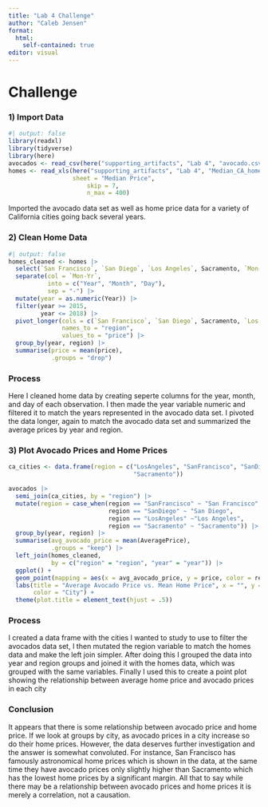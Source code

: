 ```yaml
---
title: "Lab 4 Challenge"
author: "Caleb Jensen"
format: 
  html:
    self-contained: true
editor: visual
---
```


# Challenge

### 1) Import Data

```r
#| output: false
library(readxl)
library(tidyverse)
library(here)
avocados <- read_csv(here("supporting_artifacts", "Lab 4", "avocado.csv"))
homes <- read_xls(here("supporting_artifacts", "Lab 4", "Median_CA_home_prices.xls"), 
                  sheet = "Median Price",
                      skip = 7, 
                      n_max = 400)
```

Imported the avocado data set as well as home price data for a variety of California cities going back several years.

### 2) Clean Home Data

```r
#| output: false
homes_cleaned <- homes |> 
  select(`San Francisco`, `San Diego`, `Los Angeles`, Sacramento, `Mon-Yr`) |> 
  separate(col = `Mon-Yr`, 
           into = c("Year", "Month", "Day"), 
           sep = "-") |> 
  mutate(year = as.numeric(Year)) |> 
  filter(year >= 2015, 
         year <= 2018) |> 
  pivot_longer(cols = c(`San Francisco`, `San Diego`, Sacramento, `Los Angeles`), 
               names_to = "region", 
               values_to = "price") |> 
  group_by(year, region) |>
  summarise(price = mean(price),
            .groups = "drop")
```

### Process

Here I cleaned home data by creating seperte columns for the year, month, and day of each observation. I then made the year variable numeric and filtered it to match the years represented in the avocado data set. I pivoted the data longer, again to match the avocado data set and summarized the average prices by year and region.

### 3) Plot Avocado Prices and Home Prices

```r
ca_cities <- data.frame(region = c("LosAngeles", "SanFrancisco", "SanDiego",
                                   "Sacramento"))

avocados |> 
  semi_join(ca_cities, by = "region") |> 
  mutate(region = case_when(region == "SanFrancisco" ~ "San Francisco", 
                            region == "SanDiego" ~ "San Diego",
                            region == "LosAngeles" ~"Los Angeles",
                            region == "Sacramento" ~ "Sacramento")) |> 
  group_by(year, region) |> 
  summarise(avg_avocado_price = mean(AveragePrice), 
            .groups = "keep") |> 
  left_join(homes_cleaned, 
            by = c("region" = "region", "year" = "year")) |> 
  ggplot() +
  geom_point(mapping = aes(x = avg_avocado_price, y = price, color = region)) +
  labs(title = "Average Avocado Price vs. Mean Home Price", x = "", y = "", 
       color = "City") + 
  theme(plot.title = element_text(hjust = .5))
```

### Process

I created a data frame with the cities I wanted to study to use to filter the avocados data set, I then mutated the region variable to match the homes data and make the left join simpler. After doing this I grouped the data into year and region groups and joined it with the homes data, which was grouped with the same variables. Finally I used this to create a point plot showing the relationship between average home price and avocado prices in each city

### Conclusion

It appears that there is some relationship between avocado price and home price. If we look at groups by city, as avocado prices in a city increase so do their home prices. However, the data deserves further investigation and the answer is somewhat convoluted. For instance, San Francisco has famously astronomical home prices which is shown in the data, at the same time they have avocado prices only slightly higher than Sacramento which has the lowest home prices by a significant margin. All that to say while there may be a relationship between avocado prices and home prices it is merely a correlation, not a causation.
